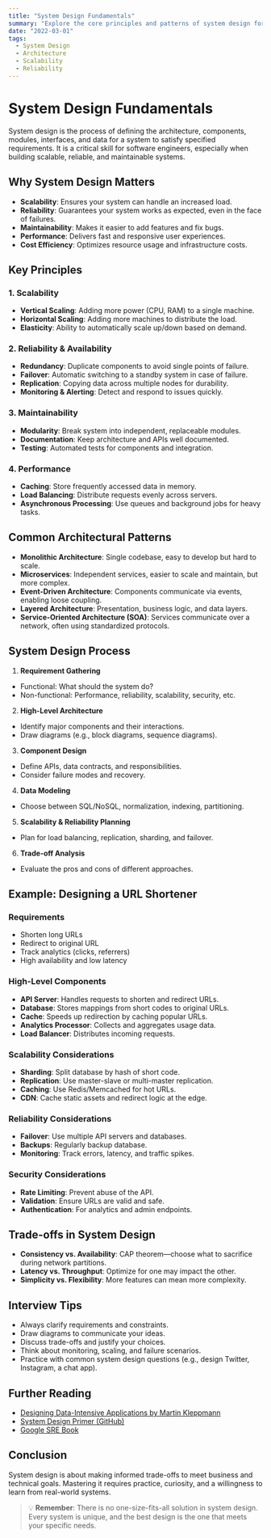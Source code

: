 ```yaml
---
title: "System Design Fundamentals"
summary: "Explore the core principles and patterns of system design for scalable, reliable applications."
date: "2022-03-01"
tags:
  - System Design
  - Architecture
  - Scalability
  - Reliability
---
```


# System Design Fundamentals

System design is the process of defining the architecture, components, modules, interfaces, and data for a system to satisfy specified requirements. It is a critical skill for software engineers, especially when building scalable, reliable, and maintainable systems.

## Why System Design Matters

- **Scalability**: Ensures your system can handle an increased load.
- **Reliability**: Guarantees your system works as expected, even in the face of failures.
- **Maintainability**: Makes it easier to add features and fix bugs.
- **Performance**: Delivers fast and responsive user experiences.
- **Cost Efficiency**: Optimizes resource usage and infrastructure costs.

## Key Principles

### 1. Scalability
- **Vertical Scaling**: Adding more power (CPU, RAM) to a single machine.
- **Horizontal Scaling**: Adding more machines to distribute the load.
- **Elasticity**: Ability to automatically scale up/down based on demand.

### 2. Reliability & Availability
- **Redundancy**: Duplicate components to avoid single points of failure.
- **Failover**: Automatic switching to a standby system in case of failure.
- **Replication**: Copying data across multiple nodes for durability.
- **Monitoring & Alerting**: Detect and respond to issues quickly.

### 3. Maintainability
- **Modularity**: Break system into independent, replaceable modules.
- **Documentation**: Keep architecture and APIs well documented.
- **Testing**: Automated tests for components and integration.

### 4. Performance
- **Caching**: Store frequently accessed data in memory.
- **Load Balancing**: Distribute requests evenly across servers.
- **Asynchronous Processing**: Use queues and background jobs for heavy tasks.

## Common Architectural Patterns

- **Monolithic Architecture**: Single codebase, easy to develop but hard to scale.
- **Microservices**: Independent services, easier to scale and maintain, but more complex.
- **Event-Driven Architecture**: Components communicate via events, enabling loose coupling.
- **Layered Architecture**: Presentation, business logic, and data layers.
- **Service-Oriented Architecture (SOA)**: Services communicate over a network, often using standardized protocols.

## System Design Process

1. **Requirement Gathering**
- Functional: What should the system do?
- Non-functional: Performance, reliability, scalability, security, etc.
2. **High-Level Architecture**
- Identify major components and their interactions.
- Draw diagrams (e.g., block diagrams, sequence diagrams).
3. **Component Design**
- Define APIs, data contracts, and responsibilities.
- Consider failure modes and recovery.
4. **Data Modeling**
- Choose between SQL/NoSQL, normalization, indexing, partitioning.
5. **Scalability & Reliability Planning**
- Plan for load balancing, replication, sharding, and failover.
6. **Trade-off Analysis**
- Evaluate the pros and cons of different approaches.

## Example: Designing a URL Shortener

### Requirements
- Shorten long URLs
- Redirect to original URL
- Track analytics (clicks, referrers)
- High availability and low latency

### High-Level Components
- **API Server**: Handles requests to shorten and redirect URLs.
- **Database**: Stores mappings from short codes to original URLs.
- **Cache**: Speeds up redirection by caching popular URLs.
- **Analytics Processor**: Collects and aggregates usage data.
- **Load Balancer**: Distributes incoming requests.

### Scalability Considerations
- **Sharding**: Split database by hash of short code.
- **Replication**: Use master-slave or multi-master replication.
- **Caching**: Use Redis/Memcached for hot URLs.
- **CDN**: Cache static assets and redirect logic at the edge.

### Reliability Considerations
- **Failover**: Use multiple API servers and databases.
- **Backups**: Regularly backup database.
- **Monitoring**: Track errors, latency, and traffic spikes.

### Security Considerations
- **Rate Limiting**: Prevent abuse of the API.
- **Validation**: Ensure URLs are valid and safe.
- **Authentication**: For analytics and admin endpoints.

## Trade-offs in System Design

- **Consistency vs. Availability**: CAP theorem—choose what to sacrifice during network partitions.
- **Latency vs. Throughput**: Optimize for one may impact the other.
- **Simplicity vs. Flexibility**: More features can mean more complexity.

## Interview Tips

- Always clarify requirements and constraints.
- Draw diagrams to communicate your ideas.
- Discuss trade-offs and justify your choices.
- Think about monitoring, scaling, and failure scenarios.
- Practice with common system design questions (e.g., design Twitter, Instagram, a chat app).

## Further Reading

- [Designing Data-Intensive Applications by Martin Kleppmann](https://dataintensive.net/)
- [System Design Primer (GitHub)](https://github.com/donnemartin/system-design-primer)
- [Google SRE Book](https://sre.google/books/)

## Conclusion

System design is about making informed trade-offs to meet business and technical goals. Mastering it requires practice, curiosity, and a willingness to learn from real-world systems.

> 💡 **Remember**: There is no one-size-fits-all solution in system design. Every system is unique, and the best design is the one that meets your specific needs.
